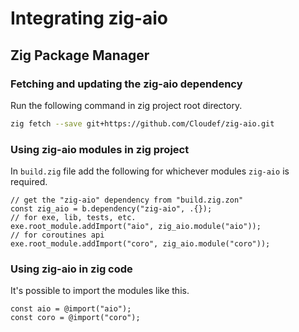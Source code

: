 # Integrating zig-aio

## Zig Package Manager

### Fetching and updating the zig-aio dependency

Run the following command in zig project root directory.

```sh
zig fetch --save git+https://github.com/Cloudef/zig-aio.git
```

### Using zig-aio modules in zig project

In `build.zig` file add the following for whichever modules `zig-aio` is required.

```zig
// get the "zig-aio" dependency from "build.zig.zon"
const zig_aio = b.dependency("zig-aio", .{});
// for exe, lib, tests, etc.
exe.root_module.addImport("aio", zig_aio.module("aio"));
// for coroutines api
exe.root_module.addImport("coro", zig_aio.module("coro"));
```

### Using zig-aio in zig code

It's possible to import the modules like this.

```zig
const aio = @import("aio");
const coro = @import("coro");
```

